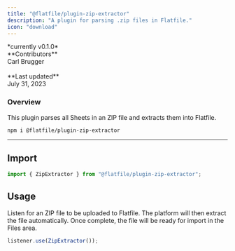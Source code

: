 ```yaml
---
title: "@flatfile/plugin-zip-extractor"
description: "A plugin for parsing .zip files in Flatfile."
icon: "download"
---
```


<CardGroup cols={1}>
  <Card
    title="@flatfile/plugin-zip-extractor"
    href="https://github.com/FlatFilers/flatfile-plugins/tree/main/plugins/zip-extractor"
    icon="github"
  >
    *currently v0.1.0*
    <br />
    **Contributors**
    <br />
    Carl Brugger
    <br />
    <br />
    **Last updated**
    <br />
    July 31, 2023
  </Card>
</CardGroup>

### Overview

This plugin parses all Sheets in an ZIP file and extracts them into Flatfile.

```SSH Install
npm i @flatfile/plugin-zip-extractor
```

---

## Import

```js
import { ZipExtractor } from "@flatfile/plugin-zip-extractor";
```

## Usage

Listen for an ZIP file to be uploaded to Flatfile. The platform will then extract the file automatically. Once complete, the file will be ready for import in the Files area.

```js
listener.use(ZipExtractor());
```
